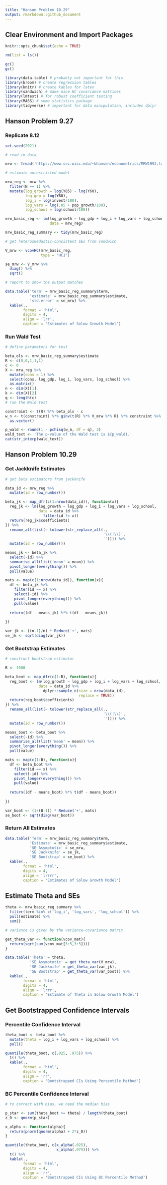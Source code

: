 ```yaml
---
title: "Hanson Problem 10.29"
output: rmarkdown::github_document
---
```



## Clear Environment and Import Packages
```r
knitr::opts_chunk$set(echo = TRUE)
```

```r
rm(list = ls())

gc()
gc()

library(data.table) # probably not important for this
library(broom) # create regression tables
library(knitr) # create kables for latex
library(sandwich) # make nice HC covariance matrices
library(lmtest) # for robust coefficient testing
library(MASS) # some statistics package
library(tidyverse) # important for data manipulation, includes dplyr
```

## Hanson Problem 9.27

### Replicate 8.12

```r

set.seed(2021)

# read in data

mrw <- fread('https://www.ssc.wisc.edu/~bhansen/econometrics/MRW1992.txt')

# estimate unrestricted model

mrw_reg <- mrw %>% 
  filter(N == 1) %>% 
  mutate(log_growth = log(Y85) - log(Y60),
         log_gdp = log(Y60),
         log_i = log(invest/100),
         log_vars = log(.05 + pop_growth/100),
         log_school = log(school/100))

mrw_basic_reg <- lm(log_growth ~ log_gdp + log_i + log_vars + log_school,
                    data = mrw_reg)

mrw_basic_reg_summary <- tidy(mrw_basic_reg)

# get heteroskedastic-consistent SEs from sandwich

V_mrw <- vcovHC(mrw_basic_reg, 
                type = "HC1")

se_mrw <- V_mrw %>% 
  diag() %>% 
  sqrt()

# report to show the output matches

data.table('term' = mrw_basic_reg_summary$term,
           'estimate' = mrw_basic_reg_summary$estimate,
           'std.error' = se_mrw) %>% 
  kable(.,
        format = 'html',
        digits = 4,
        align = 'lrr',
        caption = 'Estimates of Solow Growth Model')
```

### Run Wald Test

```r
# define parameters for test

beta_ols <- mrw_basic_reg_summary$estimate
R <- c(0,0,1,1,1)
c <- 0
X <- mrw_reg %>% 
  mutate(cons = 1) %>% 
  select(cons, log_gdp, log_i, log_vars, log_school) %>% 
  as.matrix()
n <- dim(X)[1]
k <- dim(X)[2]
q <- length(c)
# run the Wald test

constraint <- t(R) %*% beta_ols - c
w_n <- t(constraint) %*% ginv(t(R) %*% V_mrw %*% R) %*% constraint %>% 
  as.vector()

p_wald <- round(1 - pchisq(w_n, df = q), 2)
wald_text <- 'The p-value of the Wald test is ${p_wald}.'
cat(str_interp(wald_text))
```

## Hanson Problem 10.29

### Get Jackknife Estimates

```r
# get beta estimators from jackknife

data_id <- mrw_reg %>% 
  mutate(id = row_number())

beta_jk <- map_dfr(c(1:nrow(data_id)), function(x){
  reg_jk <- lm(log_growth ~ log_gdp + log_i + log_vars + log_school,
               data = data_id %>% 
                 filter(id != x))
  return(reg_jk$coefficients)
}) %>% 
  rename_all(list(~ tolower(str_replace_all(., 
                                            '\\(|\\)', 
                                            '')))) %>% 
  mutate(id = row_number())

means_jk <- beta_jk %>% 
  select(-id) %>% 
  summarise_all(list('mean' = mean)) %>% 
  pivot_longer(everything()) %>% 
  pull(value)

mats <- map(c(1:nrow(data_id)), function(x){
  df <- beta_jk %>% 
    filter(id == x) %>% 
    select(-id) %>% 
    pivot_longer(everything()) %>% 
    pull(value)
  
  return((df - means_jk) %*% t(df - means_jk))
  
})

var_jk <- ((n-1)/n) * Reduce('+', mats)
se_jk <- sqrt(diag(var_jk))
```

### Get Bootstrap Estimates

```r
# construct bootstrap estimator

B <- 1000

beta_boot <- map_dfr(c(1:B), function(x){
  reg_boot <- lm(log_growth ~ log_gdp + log_i + log_vars + log_school,
               data = data_id %>% 
                 dplyr::sample_n(size = nrow(data_id),
                                 replace = TRUE))
  return(reg_boot$coefficients)
}) %>% 
  rename_all(list(~ tolower(str_replace_all(., 
                                            '\\(|\\)', 
                                            '')))) %>% 
  mutate(id = row_number())

means_boot <- beta_boot %>% 
  select(-id) %>% 
  summarise_all(list('mean' = mean)) %>% 
  pivot_longer(everything()) %>% 
  pull(value)

mats <- map(c(1:B), function(x){
  df <- beta_boot %>% 
    filter(id == x) %>% 
    select(-id) %>% 
    pivot_longer(everything()) %>% 
    pull(value)
  
  return((df - means_boot) %*% t(df - means_boot))
  
})

var_boot <- (1/(B-1)) * Reduce('+', mats)
se_boot <- sqrt(diag(var_boot))
```

### Return All Estimates

```r
data.table('Term' = mrw_basic_reg_summary$term,
           'Estimate' = mrw_basic_reg_summary$estimate,
           'SE Asymptotic' = se_mrw,
           'SE Jackknife' = se_jk,
           'SE Bootstrap' = se_boot) %>% 
  kable(.,
        format = 'html',
        digits = 4,
        align = 'lrrrr',
        caption = 'Estimates of Solow Growth Model')
```

## Estimate Theta and SEs

```r
theta <- mrw_basic_reg_summary %>% 
  filter(term %in% c('log_i', 'log_vars', 'log_school')) %>% 
  pull(estimate) %>% 
  sum()

# variance is given by the variance-covariance matrix 

get_theta_var <- function(vcov_mat){
  return(sqrt(sum(vcov_mat[3:5,3:5])))
}

data.table('Theta' = theta,
           'SE Asymptotic' = get_theta_var(V_mrw),
           'SE Jackknife' = get_theta_var(var_jk),
           'SE Bootstrap' = get_theta_var(var_boot)) %>% 
  kable(.,
        format = 'html',
        digits = 4,
        align = 'lrrr',
        caption = 'Estimate of Theta in Solow Growth Model')
```

## Get Bootstrapped Confidence Intervals

### Percentile Confidence Interval
```r
theta_boot <- beta_boot %>% 
  mutate(theta = log_i + log_vars + log_school) %>% 
  pull()

quantile(theta_boot, c(.025, .975)) %>% 
  t() %>% 
  kable(.,
        format = 'html',
        digits = 4,
        align = 'rr',
        caption = 'Bootstrapped CIs Using Percentile Method')
```

### BC Percentile Confidence Interval

```r
# to correct with bias, we need the median bias

p_star <- sum(theta_boot >= theta) / length(theta_boot)
z_0 <- qnorm(p_star)

x_alpha <- function(alpha){
  return(pnorm(qnorm(alpha) + 2*z_0))
}

quantile(theta_boot, c(x_alpha(.025), 
                       x_alpha(.975))) %>% 
  t() %>% 
  kable(.,
        format = 'html',
        digits = 4,
        align = 'rr',
        caption = 'Bootstrapped CIs Using BC Percentile Method')
```

